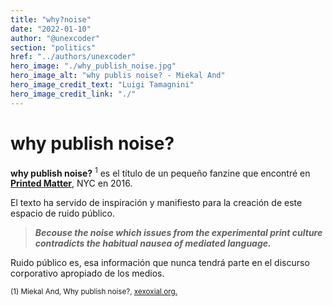 ```yaml
---
title: "why?noise"
date: "2022-01-10"
author: "@unexcoder"
section: "politics"
href: "../authors/unexcoder"
hero_image: "./why_publish_noise.jpg"
hero_image_alt: "why publis noise? - Miekal And"
hero_image_credit_text: "Luigi Tamagnini"
hero_image_credit_link: "./"
---
```


# why publish noise?

**why publish noise?** <sup>1</sup> es el título de un pequeño fanzine que encontré en **<a href='https://www.printedmatter.org/' target='_blank'>Printed Matter</a>**, NYC en 2016.

El texto ha servido de inspiración y manifiesto para la creación de este espacio de ruido público.

> ***Becouse the noise which issues from the experimental print culture contradicts the habitual nausea of mediated language.***

Ruido público es, esa información que nunca tendrá parte en el discurso corporativo apropiado de los medios.

<small>(1) Miekal And, Why publish noise?, <a href='https://xexoxial.org/' target='_blank'>xexoxial.org.</a></small>
